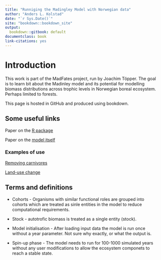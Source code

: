 ```yaml
--- 
title: "Runniging the Madingley Model with Norwegian data"
author: "Anders L. Kolstad"
date: "`r Sys.Date()`"
site: "bookdown::bookdown_site"
output:
  bookdown::gitbook: default
documentclass: book
link-citations: yes
---
```


# Introduction

This work is part of the MadFates project, run by Joachim Töpper. The goal is to learn bit about the Madinley model and its potential for modelling biomass distributions across trophic levels in Norwegian boreal ecosystem. Perhaps limited to forests.

This page is hosted in GitHub and produced using bookdown.

## Some useful links

Paper on the [R package](https://onlinelibrary.wiley.com/doi/full/10.1111/geb.13354)

Paper on the [model itself](https://journals.plos.org/plosbiology/article?id=10.1371/journal.pbio.1001841)

### Examples of use

[Removing carnivores](https://onlinelibrary.wiley.com/doi/10.1111/ecog.05191)

[Land-use change](https://www.nature.com/articles/s41598-020-70960-9)


## Terms and definitions

- Cohorts - Organisms with similar functional roles are grouped into cohorts which are treated as sinle entities in the model to reduce computational requirements.

- Stock - autotrofic biomass is treated as a single entity (stock).

- Model initialisation - After loading input data the model is run once without a year parameter. Not sure why exactly, or what the output is. 

- Spin-up phase - The model needs to run for 100-1000 simulated years without any user modifications to allow the ecosystem componets to reach a stable state. 





